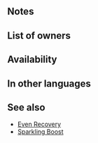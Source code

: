 {{Passive
|name=Odd Recovery
|type=C
|exclusive=0
|canUseMove={{MoveList|All}}
|canUseWeapon={{WeaponList|Staff}}
|effectRange=2
|timingID=8
|abilityID=50
|limit2ID=4
|randomTimestamp=2021-01-17T07:00:00Z
|properties=random_inherit_base,random_owner
|1name=Odd Recovery 1
|1tagid=SID_快癒・奇数1
|1effect=At start of odd-numbered turns, neutralizes any【Penalty】on allies within 2 spaces of unit (excluding penalties inflicted at start of turn) and restores 5 HP to those units.<br><br>【Penalty】<br>All effects that last "on foe through its next action." Includes penalties inflicted by a skill like Panic or Threaten and negative status effects (preventing counterattacks, restricting movement, or the effects of a skill like Triangle Adept or Guard).
|1required=-
|1cost=60
|1promotionRarity=4
|1promotionTier=1
|intID1=2355
|sort1=16000
|value1=2
|randomMinLv1=21
|randomMaxLv1=30
|2name=Odd Recovery 2
|2tagid=SID_快癒・奇数2
|2effect=At start of odd-numbered turns, neutralizes any【Penalty】on allies within 2 spaces of unit (excluding penalties inflicted at start of turn) and restores 10 HP to those units.<br><br>【Penalty】<br>All effects that last "on foe through its next action." Includes penalties inflicted by a skill like Panic or Threaten and negative status effects (preventing counterattacks, restricting movement, or the effects of a skill like Triangle Adept or Guard).
|2required=Odd Recovery 1
|2cost=120
|2promotionRarity=5
|2promotionTier=1
|intID2=2356
|sort2=16001
|value2=4
|randomMinLv2=26
|randomMaxLv2=35
|3name=Odd Recovery 3
|3tagid=SID_快癒・奇数3
|3effect=At start of odd-numbered turns, neutralizes any【Penalty】on allies within 2 spaces of unit (excluding penalties inflicted at start of turn) and restores 20 HP to those units.<br><br>【Penalty】<br>All effects that last "on foe through its next action." Includes penalties inflicted by a skill like Panic or Threaten and negative status effects (preventing counterattacks, restricting movement, or the effects of a skill like Triangle Adept or Guard).
|3required=Odd Recovery 2
|3cost=240
|intID3=2357
|sort3=16002
|value3=6
|randomMinLv3=31
}}
==Notes==
{{Penalty neutralization|negstatuses=all {{Kp|Penalty}} effects}}

==List of owners==
{{Skill Hero List}}
==Availability==
{{PassiveFocusList}}
{{PassiveDistributionList}}
{{PassiveCombatManualList}}
==In other languages==
{{OtherLanguages
|japanese=快癒・奇数
|german=Ugr. Gesundung
|spanishEU=Sanación impar
|spanishLA=Sanación impar
|french=Récup. impaire
|italian=Ripresa dispari
|chineseTW=痊癒・奇數
|portuguese=Recup. ímp.
}}
==See also==
* [[Even Recovery]]
* [[Sparkling Boost]]
{{Passives Navbox|C}}